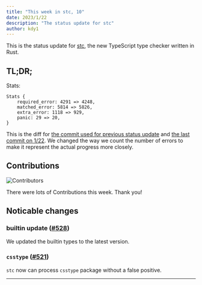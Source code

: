 ```yaml
---
title: "This week in stc, 10"
date: 2023/1/22
description: "The status update for stc"
author: kdy1
---
```


This is the status update for [stc][], the new TypeScript type checker written in Rust.

## TL;DR;

Stats:

```
Stats {
    required_error: 4291 => 4248,
    matched_error: 5814 => 5826,
    extra_error: 1118 => 929,
    panic: 29 => 20,
}
```

This is the diff for [the commit used for previous status update](https://github.com/dudykr/stc/blob/fcf2e3c58eca78aa46fdbe4c16435225b9a2a663/crates/stc_ts_type_checker/tests/tsc-stats.rust-debug) and [the last commit on 1/22](https://github.com/dudykr/stc/blob/5442585ceda0487cb40307a24523b0c96d833d8e/crates/stc_ts_type_checker/tests/tsc-stats.rust-debug).
We changed the way we count the number of errors to make it represent the actual progress more closely.

## Contributions

![Contributors](/images/this-week-in-stc/10/contributors.png)

There were lots of Contributions this week.
Thank you!

## Noticable changes

### builtin update ([#528](https://github.com/dudykr/stc/pull/528))

We updated the builtin types to the latest version.

### `csstype` ([#521](https://github.com/dudykr/stc/pull/521))

`stc` now can process `csstype` package without a false positive.

---

[stc]: https://github.com/dudykr/stc
